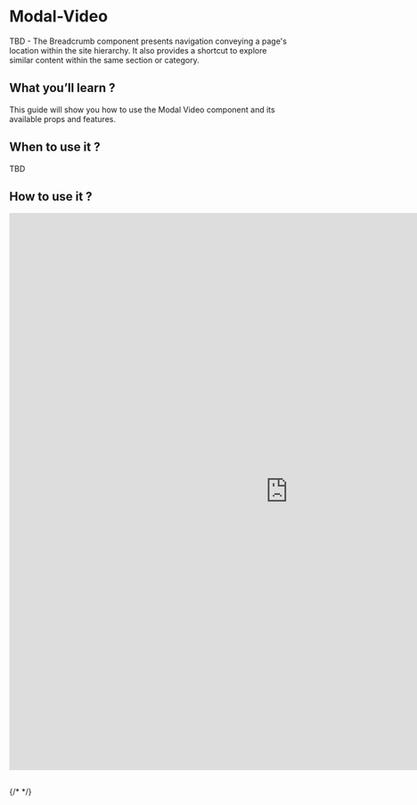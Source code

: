 
<Meta of={ModalVideoStories} />

# Modal-Video

TBD - The Breadcrumb component presents navigation conveying a page's location within the site hierarchy. It also provides a shortcut to explore similar content within the same section or category.

## What you’ll learn ?

This guide will show you how to use the Modal Video component and its available props and features.

## When to use it ?

TBD

## How to use it ?

<iframe
  src="https://xmc-hztl-foundation-storybook.vercel.app/?path=/story/components-authorable-shared-hztl-page-content-modal-video--default"
  width="1000"
  height="1000"
  frameborder="0"
></iframe>

##

{/* <Canvas of={CheckboxStories.Card} /> */}


